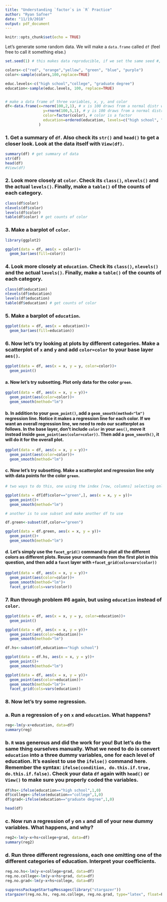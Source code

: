 ```yaml
---
title: "Understanding `factor`s in `R` Practice"
author: "Ryan Safner"
date: "11/19/2018"
output: pdf_document
---
```


```r
knitr::opts_chunk$set(echo = TRUE)
```

Let's generate some random data. We will make a `data.frame` called `df` (feel free to call it something else.)
```r
set.seed(1) # this makes data reproducible, if we set the same seed #, we all get the same "random" data

colors<-c("red", "orange","yellow", "green", "blue", "purple")
color<-sample(colors,100,replace=TRUE)

educ.levels<-c("high school","college", "graduate degree")
education<-sample(educ.levels, 100, replace=TRUE)


# make a data frame of three variables, x, y, and color
df<-data.frame(x=rnorm(100,2,1), # x is 100 draws from a normal distr with mean 2 and sd 1
                 y=rnorm(100,5,1), # y is 100 draws from a normal distr with mean 5 and sd 1 
                 color=factor(color), # color is a factor
                 education=ordered(education, levels=c("high school", "college", "graduate degree")) # education is an ordered factor, specify the proper ranking from fist to last
               ) 
```

### 1. Get a summary of `df`. Also check its `str()` and `head()` to get a closer look. Look at the data itself with `View(df)`. 

```r
summary(df) # get summary of data
str(df)
head(df)
#View(df)
```

### 2. Look more closely at `color`. Check its `class()`, `nlevels()` and the actual `levels()`. Finally, make a `table()` of the counts of each category. 

```r
class(df$color)
nlevels(df$color)
levels(df$color)
table(df$color) # get counts of color 
```

### 3. Make a barplot of `color`. 

```r
library(ggplot2)

ggplot(data = df, aes(x = color))+
  geom_bar(aes(fill=color))
```

### 4. Look more closely at `education`. Check its `class()`, `nlevels()` and the actual `levels()`. Finally, make a `table()` of the counts of each category. 

```r
class(df$education)
nlevels(df$education)
levels(df$education)
table(df$education) # get counts of color 
```

### 5. Make a barplot of `education`. 

```r
ggplot(data = df, aes(x = education))+
  geom_bar(aes(fill=education))
```

### 6. Now let's try looking at plots by different categories. Make a scatterplot of `x` and `y` and add `color=color` to your base layer `aes()`.

```r
ggplot(data = df, aes(x = x, y = y, color=color))+
  geom_point()
```

#### a. Now let's try subsetting. Plot only data for the color `green`.  

```r
ggplot(data = df, aes(x = x, y = y))+
  geom_point(aes(color=color))+
  geom_smooth(method="lm")
```

#### b. In addition to your `geom_point()`, add a `geom_smooth(method="lm")` regression line. Notice it makes a regression line for each color. If we want an overall regression line, we need to redo our scatterplot as follows. In the base layer, don't include `color` in your `aes()`, move it instead inside `geom_point(aes(color=color))`. Then add a `geom_smooth()`, it will do it for the overall plot. 

```r

ggplot(data = df, aes(x = x, y = y))+
  geom_point(aes(color=color))+
  geom_smooth(method="lm")
```

#### c. Now let's try subsetting. Make a scatterplot and regression line only with data points for the color `green`.  

```r
# two ways to do this, one using the index [row, columns] selecting only rows for which color is green

ggplot(data = df[df$color=="green",], aes(x = x, y = y))+
  geom_point()+
  geom_smooth(method="lm")

```

```r
# another is to use subset and make another df to use 

df.green<-subset(df,color=="green")

ggplot(data = df.green, aes(x = x, y = y))+
  geom_point()+
  geom_smooth(method="lm")
```

#### d. Let's simply use the `facet_grid()` command to plot all the different colors as different plots. Reuse your commands from the first plot in this question, and then add a `facet` layer with `+facet_grid(cols=vars(color))`

```r
ggplot(data = df, aes(x = x, y = y))+
  geom_point(aes(color=color))+
  geom_smooth(method="lm")+
  facet_grid(cols=vars(color))
```

### 7. Run through problem \#6 again, but using `education` instead of `color`.

```r
ggplot(data = df, aes(x = x, y = y, color=education))+
  geom_point()
```


```r
ggplot(data = df, aes(x = x, y = y))+
  geom_point(aes(color=education))+
  geom_smooth(method="lm")
```

```r
df.hs<-subset(df,education=="high school")

ggplot(data = df.hs, aes(x = x, y = y))+
  geom_point()+
  geom_smooth(method="lm")
```

```r
ggplot(data = df, aes(x = x, y = y))+
  geom_point(aes(color=education))+
  geom_smooth(method="lm")+
  facet_grid(cols=vars(education))
```

### 8. Now let's try some regression. 

### a. Run a regression of `y` on `x` and `education`. What happens? 

```r
reg<-lm(y~x+education, data=df)
summary(reg)
```

### b. `R` was generous and did the work for you! But let's do the same thing ourselves manually. What we need to do is convert `education` into a three dummy variables, one for each level of education. It's easiest to use the `ifelse()` command here. Remember the syntax: `ifelse(condition, do.this.if.true, do.this.if.false)`. Check your data `df` again with `head()` or `View()` to make sure you properly coded the variables. 

```r
df$hs<-ifelse(education=="high school",1,0)
df$college<-ifelse(education=="college",1,0)
df$grad<-ifelse(education=="graduate degree",1,0)
```

```r
head(df)
```

### c. Now run a regression of `y` on `x` and **all** of your new dummy variables. What happens, and why?

```r
reg2<-lm(y~x+hs+college+grad, data=df)
summary(reg2)
```

### d. Run three different regressions, each one omitting one of the different categories of education. Interpret your coefficients.

```r
reg.no.hs<-lm(y~x+college+grad, data=df)
reg.no.college<-lm(y~x+hs+grad, data=df)
reg.no.grad<-lm(y~x+hs+college, data=df)

suppressPackageStartupMessages(library("stargazer"))
stargazer(reg.no.hs, reg.no.college, reg.no.grad, type="latex", float=F, header=F)
```
